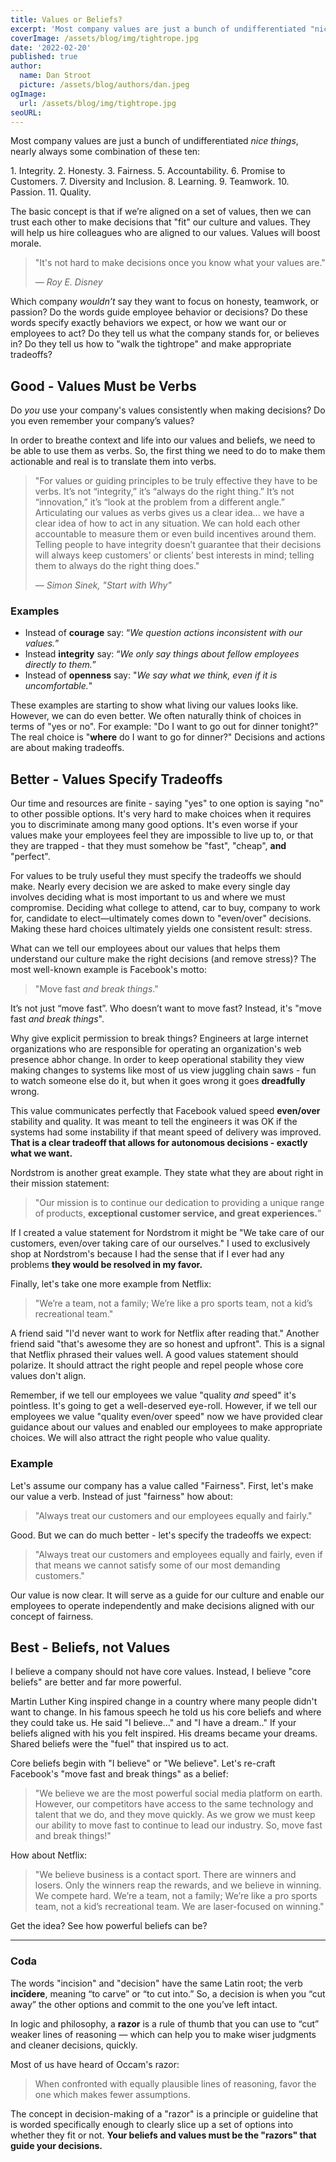 ```yaml
---
title: Values or Beliefs?
excerpt: 'Most company values are just a bunch of undifferentiated "nice things". Which company wouldn’t say they are about honesty, teamwork, or passion? The problem is employees can’t easily turn those words into actions. They don’t tell us how to "walk the tightrope" and balance our decisions. Why not?'
coverImage: /assets/blog/img/tightrope.jpg
date: '2022-02-20'
published: true
author:
  name: Dan Stroot
  picture: /assets/blog/authors/dan.jpeg
ogImage:
  url: /assets/blog/img/tightrope.jpg
seoURL:
---
```


Most company values are just a bunch of undifferentiated _nice things_, nearly always some combination of these ten:

<span className='text-base'>
	1. Integrity. 2. Honesty. 3. Fairness. 5. Accountability. 6. Promise to Customers. 7. Diversity
	and Inclusion. 8. Learning. 9. Teamwork. 10. Passion. 11. Quality.
</span>

The basic concept is that if we’re aligned on a set of values, then we can trust each other to make decisions that "fit" our culture and values. They will help us hire colleagues who are aligned to our values. Values will boost morale.

> "It's not hard to make decisions once you know what your values are."
>
> <cite>&mdash; Roy E. Disney</cite>

Which company _wouldn’t_ say they want to focus on honesty, teamwork, or passion? Do the words guide employee behavior or decisions? Do these words specify exactly behaviors we expect, or how we want our or employees to act? Do they tell us what the company stands for, or believes in? Do they tell us how to "walk the tightrope" and make appropriate tradeoffs?

## Good - Values Must be Verbs

Do _you_ use your company's values consistently when making decisions? Do you even remember your company’s values?

In order to breathe context and life into our values and beliefs, we need to be able to use them as verbs. So, the first thing we need to do to make them actionable and real is to translate them into verbs.

> "For values or guiding principles to be truly effective they have to be verbs. It’s not “integrity,” it’s “always do the right thing.” It’s not “innovation,” it’s “look at the problem from a different angle.” Articulating our values as verbs gives us a clear idea... we have a clear idea of how to act in any situation. We can hold each other accountable to measure them or even build incentives around them. Telling people to have integrity doesn’t guarantee that their decisions will always keep customers’ or clients’ best interests in mind; telling them to always do the right thing does."
>
> <cite>&mdash; Simon Sinek, "Start with Why"</cite>

### Examples

- Instead of **courage** say: “_We question actions inconsistent with our values._”
- Instead **integrity** say: “_We only say things about fellow employees directly to them._”
- Instead of **openness** say: "_We say what we think, even if it is uncomfortable._"

These examples are starting to show what living our values looks like. However, we can do even better. We often naturally think of choices in terms of "yes or no". For example: "Do I want to go out for dinner tonight?" The real choice is "**where** do I want to go for dinner?" Decisions and actions are about making tradeoffs.

## Better - Values Specify Tradeoffs

Our time and resources are finite - saying "yes" to one option is saying "no" to other possible options. It's very hard to make choices when it requires you to discriminate among many good options. It's even worse if your values make your employees feel they are impossible to live up to, or that they are trapped - that they must somehow be "fast", "cheap", **and** "perfect".

For values to be truly useful they must specify the tradeoffs we should make. Nearly every decision we are asked to make every single day involves deciding what is most important to us and where we must compromise. Deciding what college to attend, car to buy, company to work for, candidate to elect—ultimately comes down to "even/over" decisions. Making these hard choices ultimately yields one consistent result: stress.

What can we tell our employees about our values that helps them understand our culture make the right decisions (and remove stress)? The most well-known example is Facebook's motto:

> "Move fast _and break things_."

It’s not just “move fast”. Who doesn’t want to move fast? Instead, it's "move fast _and break things_".

Why give explicit permission to break things? Engineers at large internet organizations who are responsible for operating an organization's web presence abhor change. In order to keep operational stability they view making changes to systems like most of us view juggling chain saws - fun to watch someone else do it, but when it goes wrong it goes **dreadfully** wrong.

This value communicates perfectly that Facebook valued speed **even/over** stability and quality. It was meant to tell the engineers it was OK if the systems had some instability if that meant speed of delivery was improved. **That is a clear tradeoff that allows for autonomous decisions - exactly what we want.**

Nordstrom is another great example. They state what they are about right in their mission statement:

> "Our mission is to continue our dedication to providing a unique range of products, **exceptional customer service, and great experiences.**”

If I created a value statement for Nordstrom it might be "We take care of our customers, even/over taking care of our ourselves." I used to exclusively shop at Nordstrom's because I had the sense that if I ever had any problems **they would be resolved in my favor.**

Finally, let's take one more example from Netflix:

> "We’re a team, not a family; We’re like a pro sports team, not a kid’s recreational team."

A friend said "I'd never want to work for Netflix after reading that." Another friend said "that's awesome they are so honest and upfront". This is a signal that Netflix phrased their values well. A good values statement should polarize. It should attract the right people and repel people whose core values don't align.

Remember, if we tell our employees we value "quality _and_ speed" it's pointless. It's going to get a well-deserved eye-roll. However, if we tell our employees we value "quality even/over speed" now we have provided clear guidance about our values and enabled our employees to make appropriate choices. We will also attract the right people who value quality.

### Example

Let's assume our company has a value called "Fairness". First, let's make our value a verb. Instead of just "fairness" how about:

> "Always treat our customers and our employees equally and fairly."

Good. But we can do much better - let's specify the tradeoffs we expect:

> "Always treat our customers and employees equally and fairly, even if that means we cannot satisfy some of our most demanding customers."

Our value is now clear. It will serve as a guide for our culture and enable our employees to operate independently and make decisions aligned with our concept of fairness.

## Best - Beliefs, not Values

I believe a company should not have core values. Instead, I believe "core beliefs" are better and far more powerful.

Martin Luther King inspired change in a country where many people didn't want to change. In his famous speech he told us his core beliefs and where they could take us. He said "I believe..." and "I have a dream.." If your beliefs aligned with his you felt inspired. His dreams became your dreams. Shared beliefs were the "fuel" that inspired us to act.

Core beliefs begin with "I believe" or "We believe". Let's re-craft Facebook's "move fast and break things" as a belief:

> "We believe we are the most powerful social media platform on earth. However, our competitors have access to the same technology and talent that we do, and they move quickly. As we grow we must keep our ability to move fast to continue to lead our industry. So, move fast and break things!"

How about Netflix:

> "We believe business is a contact sport. There are winners and losers. Only the winners reap the rewards, and we believe in winning. We compete hard. We’re a team, not a family; We’re like a pro sports team, not a kid’s recreational team. We are laser-focused on winning."

Get the idea? See how powerful beliefs can be?

---

### Coda

The words "incision" and "decision" have the same Latin root; the verb **incīdere**, meaning “to carve” or “to cut into.” So, a decision is when you “cut away” the other options and commit to the one you’ve left intact.

In logic and philosophy, a **razor** is a rule of thumb that you can use to “cut” weaker lines of reasoning — which can help you to make wiser judgments and cleaner decisions, quickly.

Most of us have heard of Occam's razor:

> When confronted with equally plausible lines of reasoning, favor the one which makes fewer assumptions.

The concept in decision-making of a "razor" is a principle or guideline that is worded specifically enough to clearly slice up a set of options into whether they fit or not. **Your beliefs and values must be the "razors" that guide your decisions.**
